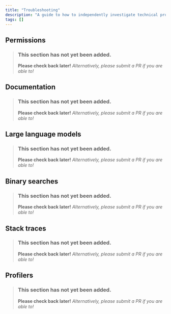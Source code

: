 ```yaml
---
title: "Troubleshooting"
description: "A guide to how to independently investigate technical problems with your server."
tags: []
---
```


## Permissions
> ### This section has not yet been added.
> **Please check back later!** *Alternatively, please submit a PR if you are able to!*
<v comment="Why people cant do stuff by default." />

## Documentation
> ### This section has not yet been added.
> **Please check back later!** *Alternatively, please submit a PR if you are able to!*
<v comment="Generally the stuff you are using explains how to use it" />

## Large language models
> ### This section has not yet been added.
> **Please check back later!** *Alternatively, please submit a PR if you are able to!*
<v comment="Bullshit generators, when they are useful, and why they generally arent" />

## Binary searches
> ### This section has not yet been added.
> **Please check back later!** *Alternatively, please submit a PR if you are able to!*
<v comment="The classic." />

## Stack traces
> ### This section has not yet been added.
> **Please check back later!** *Alternatively, please submit a PR if you are able to!*
<v comment="The stuff that gets spit out in your console can be useful." />

## Profilers
> ### This section has not yet been added.
> **Please check back later!** *Alternatively, please submit a PR if you are able to!*
<v comment="Can you interpret this spark report for me?" />